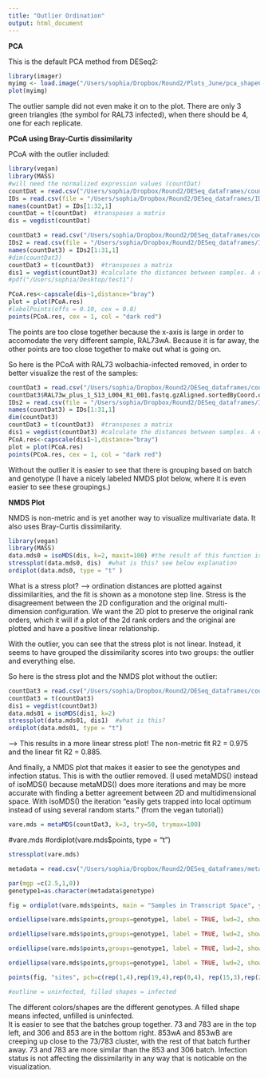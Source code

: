 ```yaml
---
title: "Outlier Ordination"
output: html_document
---
```


**PCA** 

This is the default PCA method from DESeq2:

```r
library(imager)
myimg <- load.image("/Users/sophia/Dropbox/Round2/Plots_June/pca_shapeColor_Infection_Geno.jpg" )
plot(myimg)
```

The outlier sample did not even make it on to the plot. There are only 3 green triangles (the symbol for RAL73 infected), when there should be 4, one for each replicate.


**PCoA using Bray-Curtis dissimilarity**

 PCoA with the outlier included: 

```r
library(vegan)
library(MASS)
#will need the normalized expression values (countDat)
countDat = read.csv("/Users/sophia/Dropbox/Round2/DESeq_dataframes/countDat_for_sva", header = TRUE, row.names = 1)
IDs = read.csv(file = "/Users/sophia/Dropbox/Round2/DESeq_dataframes/IDs")
names(countDat) = IDs[1:32,1]
countDat = t(countDat)  #transposes a matrix 
dis = vegdist(countDat)

countDat3 = read.csv("/Users/sophia/Dropbox/Round2/DESeq_dataframes/countDat_for_sva", header = TRUE, row.names = 1)
IDs2 = read.csv(file = "/Users/sophia/Dropbox/Round2/DESeq_dataframes/IDs2")
names(countDat3) = IDs2[1:31,1]
#dim(countDat3)
countDat3 = t(countDat3)  #transposes a matrix 
dis1 = vegdist(countDat3) #calculate the distances between samples. A dissimilarity matrix. Uses Bray-Curtis dissimilarity.
#pdf("/Users/sophia/Desktop/test1")
```

```r
PCoA.res<-capscale(dis~1,distance="bray")
plot = plot(PCoA.res)
#labelPoints(offs = 0.10, cex = 0.8)
points(PCoA.res, cex = 1, col = "dark red")
```

The points are too close together because the x-axis is large in order to accomodate the very different sample, RAL73wA. Because it is far away, the other points are too close together to make out what is going on.

So here is the PCoA with RAL73 wolbachia-infected removed, in order to better visualize the rest of the samples: 

```r
countDat3 = read.csv("/Users/sophia/Dropbox/Round2/DESeq_dataframes/countDat_for_sva", header = TRUE, row.names = 1)
countDat3$RAL73w_plus_1_S13_L004_R1_001.fastq.gzAligned.sortedByCoord.out.bam = NULL
IDs2 = read.csv(file = "/Users/sophia/Dropbox/Round2/DESeq_dataframes/IDs2")
names(countDat3) = IDs[1:31,1]
dim(countDat3)
countDat3 = t(countDat3)  #transposes a matrix 
dis1 = vegdist(countDat3) #calculate the distances between samples. A dissimilarity matrix. Uses Bray-Curtis dissimilarity.
PCoA.res<-capscale(dis1~1,distance="bray")
plot = plot(PCoA.res)
points(PCoA.res, cex = 1, col = "dark red")
```

Without the outlier it is easier to see that there is grouping based on batch and genotype (I have a nicely labeled NMDS plot below, where it is even easier to see these groupings.)


**NMDS Plot** 

NMDS is non-metric and is yet another way to visualize multivariate data. It also uses Bray-Curtis dissimilarity. 

```r
library(vegan)
library(MASS)
data.mds0 = isoMDS(dis, k=2, maxit=100) #the result of this function isoMDS is a list of items (points, stress) for the configuration and the stress. Stress S is a statistic of goodness of fit. 
stressplot(data.mds0, dis)  #what is this? see below explanation 
ordiplot(data.mds0, type = "t" )
```

What is a stress plot?  --> ordination distances are plotted against dissimilarities, and the fit is shown as a monotone step line. Stress is the disagreement between the 2D configuration and the original multi-dimension configuration. We want the 2D plot to preserve the original rank orders, which it will if a plot of the 2d rank orders and the original are plotted and have a positive linear relationship.

With the outlier, you can see that the stress plot is not linear. Instead, it seems to have grouped the dissimilarity scores into two groups: the outlier and everything else. 

So here is the stress plot and the NMDS plot without the outlier:
```r
countDat3 = read.csv("/Users/sophia/Dropbox/Round2/DESeq_dataframes/countDat_for_sva", header = TRUE, row.names = 1)
countDat3 = t(countDat3)
dis1 = vegdist(countDat3) 
data.mds01 = isoMDS(dis1, k=2)
stressplot(data.mds01, dis1)  #what is this? 
ordiplot(data.mds01, type = "t")
```

--> This results in a more linear stress plot! The non-metric fit R2 = 0.975 and the linear fit R2 = 0.885. 

And finally, a NMDS plot that makes it easier to see the genotypes and infection status. This is with the outlier removed. (I used metaMDS() instead of isoMDS() because metaMDS() does more iterations and may be more accurate with finding a better agreement between 2D and multidimensional space. With isoMDS() the iteration "easily gets trapped into local optimum instead of using several random starts." (from the vegan tutorial)) 

```r
vare.mds = metaMDS(countDat3, k=3, try=50, trymax=100)
```

#vare.mds
#ordiplot(vare.mds$points, type = "t") 

```r
stressplot(vare.mds)
```

```r
metadata = read.csv("/Users/sophia/Dropbox/Round2/DESeq_dataframes/metadata_withBatch_withoutOutlier.csv", header=TRUE, row.names = 1) 

par(mgp =c(2.5,1,0))
genotype1=as.character(metadata$genotype)

fig = ordiplot(vare.mds$points, main = "Samples in Transcript Space", ylab="NMDS Dimension 2", xlab="NMDS Dimension 1", font.lab=2, font.axis=2, cex.axis=.7,type="none", cex.main=1)

ordiellipse(vare.mds$points,groups=genotype1, label = TRUE, lwd=2, show.groups = genotype1[1:8], col="cyan3", draw="lines")

ordiellipse(vare.mds$points,groups=genotype1, label = TRUE, lwd=2, show.groups = genotype1[9:15], col="orange3", draw="lines")

ordiellipse(vare.mds$points,groups=genotype1, label = TRUE, lwd=2, show.groups = genotype1[16:23], col="pink2", draw="lines")

ordiellipse(vare.mds$points,groups=genotype1, label = TRUE, lwd=2, show.groups = genotype1[24:31], col="yellow3", draw="lines")

points(fig, "sites", pch=c(rep(1,4),rep(19,4),rep(0,4), rep(15,3),rep(2,4),rep(17,4),rep(5,4),rep(18,4)), col=c(rep("cyan3",8),rep("orange3",7),rep("pink2",8),rep("yellow3",8)), cex=1.5)

#outline = uninfected, filled shapes = infected 
```


The different colors/shapes are the different genotypes. A filled shape means infected, unfilled is uninfected.  
It is easier to see that the batches group together. 73 and 783 are in the top left, and 306 and 853 are in the bottom right. 853wA and 853wB are creeping up close to the 73/783 cluster, with the rest of that batch further away. 73 and 783 are more similar than the 853 and 306 batch. Infection status is not affecting the dissimilarity in any way that is noticable on the visualization. 